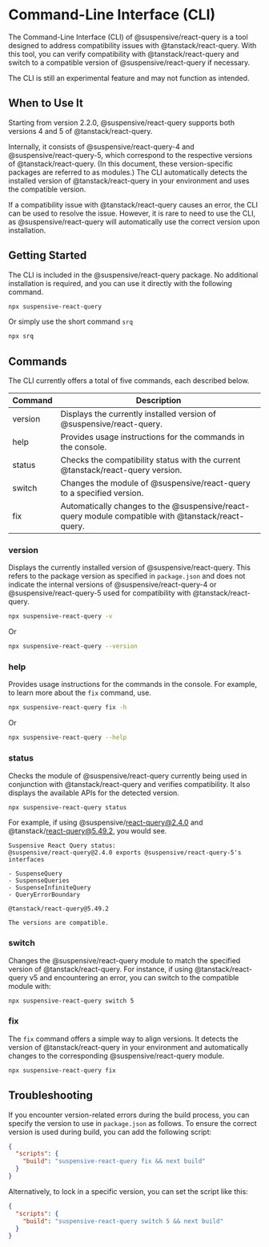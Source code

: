 
# Command-Line Interface (CLI)

The Command-Line Interface (CLI) of @suspensive/react-query is a tool designed to address compatibility issues with @tanstack/react-query. With this tool, you can verify compatibility with @tanstack/react-query and switch to a compatible version of @suspensive/react-query if necessary.

<Callout type="info">The CLI is still an experimental feature and may not function as intended.</Callout>

## When to Use It

Starting from version 2.2.0, @suspensive/react-query supports both versions 4 and 5 of @tanstack/react-query.

Internally, it consists of @suspensive/react-query-4 and @suspensive/react-query-5, which correspond to the respective versions of @tanstack/react-query. (In this document, these version-specific packages are referred to as modules.) The CLI automatically detects the installed version of @tanstack/react-query in your environment and uses the compatible version.

If a compatibility issue with @tanstack/react-query causes an error, the CLI can be used to resolve the issue. However, it is rare to need to use the CLI, as @suspensive/react-query will automatically use the correct version upon installation.

## Getting Started

The CLI is included in the @suspensive/react-query package. No additional installation is required, and you can use it directly with the following command.

```bash
npx suspensive-react-query
```

Or simply use the short command `srq`

```bash
npx srq
```

## Commands

The CLI currently offers a total of five commands, each described below.

| Command | Description                                                                                        |
| ------- | -------------------------------------------------------------------------------------------------- |
| version | Displays the currently installed version of @suspensive/react-query.                               |
| help    | Provides usage instructions for the commands in the console.                                       |
| status  | Checks the compatibility status with the current @tanstack/react-query version.                    |
| switch  | Changes the module of @suspensive/react-query to a specified version.                              |
| fix     | Automatically changes to the @suspensive/react-query module compatible with @tanstack/react-query. |

### version

Displays the currently installed version of @suspensive/react-query. This refers to the package version as specified in `package.json` and does not indicate the internal versions of @suspensive/react-query-4 or @suspensive/react-query-5 used for compatibility with @tanstack/react-query.

```bash
npx suspensive-react-query -v
```

Or

```bash
npx suspensive-react-query --version
```

### help

Provides usage instructions for the commands in the console. For example, to learn more about the `fix` command, use.

```bash
npx suspensive-react-query fix -h
```

Or

```bash
npx suspensive-react-query --help
```

### status

Checks the module of @suspensive/react-query currently being used in conjunction with @tanstack/react-query and verifies compatibility. It also displays the available APIs for the detected version.

```bash
npx suspensive-react-query status
```

For example, if using @suspensive/react-query@2.4.0 and @tanstack/react-query@5.49.2, you would see.

```
Suspensive React Query status:
@suspensive/react-query@2.4.0 exports @suspensive/react-query-5's interfaces

- SuspenseQuery
- SuspenseQueries
- SuspenseInfiniteQuery
- QueryErrorBoundary

@tanstack/react-query@5.49.2

The versions are compatible.
```

### switch

Changes the @suspensive/react-query module to match the specified version of @tanstack/react-query. For instance, if using @tanstack/react-query v5 and encountering an error, you can switch to the compatible module with:

```bash
npx suspensive-react-query switch 5
```

### fix

The `fix` command offers a simple way to align versions. It detects the version of @tanstack/react-query in your environment and automatically changes to the corresponding @suspensive/react-query module.

```bash
npx suspensive-react-query fix
```

## Troubleshooting

If you encounter version-related errors during the build process, you can specify the version to use in `package.json` as follows. To ensure the correct version is used during build, you can add the following script:

```json
{
  "scripts": {
    "build": "suspensive-react-query fix && next build"
  }
}
```

Alternatively, to lock in a specific version, you can set the script like this:

```json
{
  "scripts": {
    "build": "suspensive-react-query switch 5 && next build"
  }
}
```
